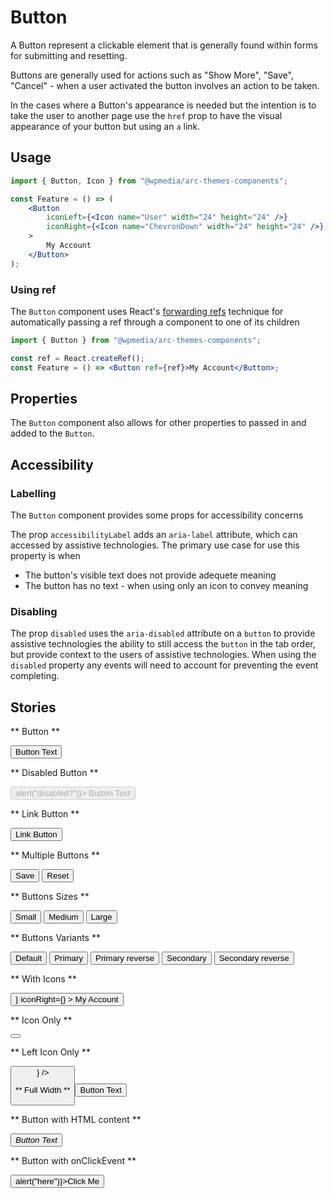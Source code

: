 


<Meta title="Components/Button" component={Button} />

# Button

A Button represent a clickable element that is generally found within forms for submitting and resetting.

Buttons are generally used for actions such as "Show More", "Save", "Cancel" - when a user activated the button involves an action to be taken.

In the cases where a Button's appearance is needed but the intention is to take the user to another page use the `href` prop to have the visual appearance of your button but using an `a` link.

## Usage

```jsx
import { Button, Icon } from "@wpmedia/arc-themes-components";

const Feature = () => (
	<Button
		iconLeft={<Icon name="User" width="24" height="24" />}
		iconRight={<Icon name="ChevronDown" width="24" height="24" />}
	>
		My Account
	</Button>
);
```

### Using ref

The `Button` component uses React's [forwarding refs](https://reactjs.org/docs/forwarding-refs.html) technique for automatically passing a ref through a component to one of its children

```jsx
import { Button } from "@wpmedia/arc-themes-components";

const ref = React.createRef();
const Feature = () => <Button ref={ref}>My Account</Button>;
```

## Properties

<Props of={Button} />

The `Button` component also allows for other properties to passed in and added to the `Button`.

## Accessibility

### Labelling

The `Button` component provides some props for accessibility concerns

The prop `accessibilityLabel` adds an `aria-label` attribute, which can accessed by assistive technologies. The primary use case for use this property is when

- The button's visible text does not provide adequete meaning
- The button has no text - when using only an icon to convey meaning

### Disabling

The prop `disabled` uses the `aria-disabled` attribute on a `button` to provide assistive technologies the ability to still access the `button` in the tab order, but provide context to the users of assistive technologies.
When using the `disabled` property any events will need to account for preventing the event completing.

## Stories

** Button **

<Preview>
	<Story name="Button">
		<Button className="additional-class">Button Text</Button>
	</Story>
</Preview>

** Disabled Button **

<Preview>
	<Story name="Disabled Button">
		<Button disabled onClick={() => alert("disabled?")}>
			Button Text
		</Button>
	</Story>
</Preview>

** Link Button **

<Preview>
	<Story name="Link Button">
		<Button href="/">Link Button</Button>
	</Story>
</Preview>

** Multiple Buttons **

<Preview>
	<Story name="Multiple Buttons">
		<Button>Save</Button>
		<Button type="reset">Reset</Button>
	</Story>
</Preview>

** Buttons Sizes **

<Preview>
	<Story name="Button Sizes">
		<Stack gap="10px" direction="horizontal">
			<Button size="small">Small</Button>
			<Button size="medium">Medium</Button>
			<Button size="large">Large</Button>
		</Stack>
	</Story>
</Preview>

** Buttons Variants **

<Preview>
	<Story name="Button Variants">
		<Stack gap="10px" direction="horizontal">
			<Button>Default</Button>
			<Button variant="primary">Primary</Button>
			<Button variant="primary-reverse">Primary reverse</Button>
			<Button variant="secondary">Secondary</Button>
			<Button variant="secondary-reverse">Secondary reverse</Button>
		</Stack>
	</Story>
</Preview>

** With Icons **

<Preview>
	<Story name="With Icons">
		<Button
			iconLeft={<Icon name="User" width="24" height="24" />}
			iconRight={<Icon name="ChevronDown" width="24" height="24" />}
		>
			My Account
		</Button>
	</Story>
</Preview>

** Icon Only **

<Preview>
	<Story name="Icon Only">
		<Button accessibilityLabel="My Account">
			<Icon name="User" width="24" height="24" />
		</Button>
	</Story>
</Preview>

** Left Icon Only **

<Preview>
	<Story name="Left Icon Only">
		<Button
			accessibilityLabel="My Account"
			iconLeft={<Icon name="User" width="24" height="24" />}
		/>
	</Story>
</Preview>

** Full Width **

<Preview>
	<Story name="Full Width">
		<Button fullWidth={true}>Button Text</Button>
	</Story>
</Preview>

** Button with HTML content **

<Preview>
	<Story name="Button with HTML content">
		<Button>
			<em>Button Text</em>
		</Button>
	</Story>
</Preview>

** Button with onClickEvent **

<Preview>
	<Story name="Button with onClickEvent">
		<Button onClick={() => alert("here")}>Click Me</Button>
	</Story>
</Preview>
